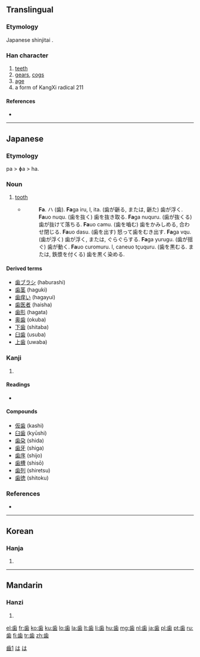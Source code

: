 {{also|齒|齿}}
==Translingual==
{{stroke order|type=animate}}
{{ja-forms|歯|[[齿]]|[[齒]]}}
===Etymology===
Japanese shinjitai {{Han simp|齒}}.

[[Category:CJKV characters simplified differently in Japan and China|齒1]]

===Han character===
{{Han char|rn=211|rad=齒|as=00|sn=12|four=|canj=卜一山火木 (YMUFD)|ids=⿱[[止]]⿶[[凵]][[米]]}}

# [[teeth]]
# [[gear]]s, [[cog]]s
# [[age]]
# a form of KangXi radical 211

====References====
* {{Han ref|kx=0576.421|dkj=16323|dj=0967.140|hdz=21443.160|uh=6B6F|ud=27503}}

----

==Japanese==

===Etymology===
pa > ɸa > ha.

===Noun===
{{ja-noun|k|hira=は|rom=ha}}

# [[tooth]]
#* {{RQ:Nippo Jisho|191}}
#*: '''Fa'''. ハ (歯). '''Fa'''ga iru, l, ita. (歯が齭る, または, 齭た) 歯が浮く. '''Fa'''uo nuqu. (歯を抜く) 歯を抜き取る. '''Fa'''ga nuquru. (歯が抜くる) 歯が抜けて落ちる. '''Fa'''uo camu. (歯を嚙む) 歯をかみしめる, 合わせ閉じる. '''Fa'''uo dasu. (歯を出す) 怒って歯をむき出す. '''Fa'''ga vqu. (歯が浮く) 歯が浮く, または, ぐらぐらする. '''Fa'''ga yurugu. (歯が揺ぐ) 歯が動く. '''Fa'''uo curomuru. l, caneuo tçuquru. (歯を黒むる. または, 鉄漿を付くる) 歯を黒く染める.

====Derived terms====
* [[歯ブラシ]] (haburashi)
* [[歯茎]] (haguki)
* [[歯痒い]] (hagayui)
* [[歯医者]] (haisha)
* [[歯形]] (hagata)
* [[奥歯]] (okuba)
* [[下歯]] (shitaba)
* [[臼歯]] (usuba)
* [[上歯]] (uwaba)

===Kanji===
{{ja-kanji|grade=3|rs=齒00}}

# {{defn|lang=ja|sort=齒00}}

====Readings====
* {{ja-readings|on=[[し]] (shi)|kun=[[は]] (ha), [[よわい]] (yowai), [[よわいする]] (yowaisuru)}}

====Compounds====
* [[仮歯]] (kashi)
* [[臼歯]] (kyūshi)
* [[歯朶]] (shida)
* [[歯牙]] (shiga)
* [[歯序]] (shijo)
* [[歯槽]] (shisō)
* [[歯列]] (shiretsu)
* [[歯徳]] (shitoku)

===References===
* {{R:Nippo Jisho}}

[[Category:1000 Japanese basic words|は]]
[[Category:Japanese nouns|は]]

----

==Korean==

===Hanja===
{{ko-hanja|hangeul=[[치]]|eumhun=|rv=chi|mr=ch'i|y=chi}}

# {{defn|lang=ko|sort=齒00}}

----

==Mandarin==

===Hanzi===
{{cmn-hanzi|pin=[[chǐ]] ([[chi3]])|wg=ch'ih<sup>3</sup>}}

# {{defn|lang=cmn|sort=齒00}}

[[el:歯]]
[[fr:歯]]
[[ko:歯]]
[[ku:歯]]
[[lo:歯]]
[[la:歯]]
[[lt:歯]]
[[li:歯]]
[[hu:歯]]
[[mg:歯]]
[[nl:歯]]
[[ja:歯]]
[[pl:歯]]
[[pt:歯]]
[[ru:歯]]
[[fi:歯]]
[[tr:歯]]
[[zh:歯]]